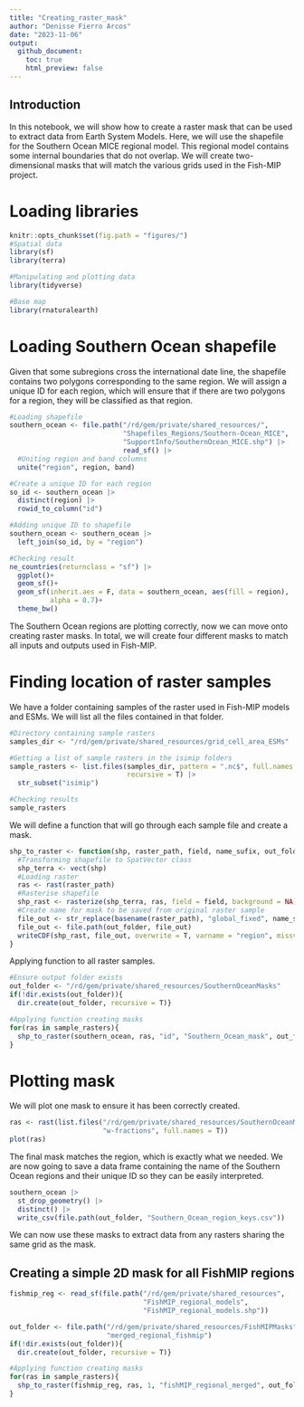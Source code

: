 ```yaml
---
title: "Creating_raster_mask"
author: "Denisse Fierro Arcos"
date: "2023-11-06"
output:
  github_document:
    toc: true
    html_preview: false
---
```


## Introduction

In this notebook, we will show how to create a raster mask that can be used to extract data from Earth System Models. Here, we will use the shapefile for the Southern Ocean MICE regional model. This regional model contains some internal boundaries that do not overlap. We will create two-dimensional masks that will match the various grids used in the Fish-MIP project.  
  
# Loading libraries
  
```r
knitr::opts_chunk$set(fig.path = "figures/")
#Spatial data
library(sf)
library(terra)

#Manipulating and plotting data
library(tidyverse)

#Base map
library(rnaturalearth)
```
  
# Loading Southern Ocean shapefile
Given that some subregions cross the international date line, the shapefile contains two polygons corresponding to the same region. We will assign a unique ID for each region, which will ensure that if there are two polygons for a region, they will be classified as that region.  
  
```r
#Loading shapefile
southern_ocean <- file.path("/rd/gem/private/shared_resources/",
                            "Shapefiles_Regions/Southern-Ocean_MICE",
                            "SupportInfo/SouthernOcean_MICE.shp") |> 
                            read_sf() |> 
  #Uniting region and band columns
  unite("region", region, band)

#Create a unique ID for each region
so_id <- southern_ocean |> 
  distinct(region) |> 
  rowid_to_column("id")

#Adding unique ID to shapefile
southern_ocean <- southern_ocean |> 
  left_join(so_id, by = "region")

#Checking result
ne_countries(returnclass = "sf") |> 
  ggplot()+
  geom_sf()+
  geom_sf(inherit.aes = F, data = southern_ocean, aes(fill = region), 
          alpha = 0.7)+
  theme_bw()
```
  
The Southern Ocean regions are plotting correctly, now we can move onto creating raster masks. In total, we will create four different masks to match all inputs and outputs used in Fish-MIP.  
  
# Finding location of raster samples
We have a folder containing samples of the raster used in Fish-MIP models and ESMs. We will list all the files contained in that folder.    
  
```r
#Directory containing sample rasters
samples_dir <- "/rd/gem/private/shared_resources/grid_cell_area_ESMs"

#Getting a list of sample rasters in the isimip folders
sample_rasters <- list.files(samples_dir, pattern = ".nc$", full.names = T,
                             recursive = T) |> 
  str_subset("isimip")

#Checking results
sample_rasters
```
  
We will define a function that will go through each sample file and create a mask.  
  
```r
shp_to_raster <- function(shp, raster_path, field, name_sufix, out_folder){
  #Transforming shapefile to SpatVector class
  shp_terra <- vect(shp)
  #Loading raster
  ras <- rast(raster_path)
  #Rasterise shapefile
  shp_rast <- rasterize(shp_terra, ras, field = field, background = NA)
  #Create name for mask to be saved from original raster sample
  file_out <- str_replace(basename(raster_path), "global_fixed", name_sufix)
  file_out <- file.path(out_folder, file_out)
  writeCDF(shp_rast, file_out, overwrite = T, varname = "region", missval = NA)
}
```
  
Applying function to all raster samples.  
  
```r
#Ensure output folder exists
out_folder <- "/rd/gem/private/shared_resources/SouthernOceanMasks"
if(!dir.exists(out_folder)){
  dir.create(out_folder, recursive = T)}

#Applying function creating masks
for(ras in sample_rasters){
  shp_to_raster(southern_ocean, ras, "id", "Southern_Ocean_mask", out_folder)
}
```
  
# Plotting mask
We will plot one mask to ensure it has been correctly created.  
  
```r
ras <- rast(list.files("/rd/gem/private/shared_resources/SouthernOceanMasks/", 
                       "w-fractions", full.names = T))
plot(ras)
```
  
The final mask matches the region, which is exactly what we needed. We are now going to save a data frame containing the name of the Southern Ocean regions and their unique ID so they can be easily interpreted.  
  
```r
southern_ocean |> 
  st_drop_geometry() |> 
  distinct() |> 
  write_csv(file.path(out_folder, "Southern_Ocean_region_keys.csv"))
```
  
We can now use these masks to extract data from any rasters sharing the same grid as the mask.  
  
      
## Creating a simple 2D mask for all FishMIP regions
  
```r
fishmip_reg <- read_sf(file.path("/rd/gem/private/shared_resources", 
                                 "FishMIP_regional_models", 
                                 "FishMIP_regional_models.shp"))

out_folder <- file.path("/rd/gem/private/shared_resources/FishMIPMasks",
                        "merged_regional_fishmip")
if(!dir.exists(out_folder)){
  dir.create(out_folder, recursive = T)}

#Applying function creating masks
for(ras in sample_rasters){
  shp_to_raster(fishmip_reg, ras, 1, "fishMIP_regional_merged", out_folder)
}
```

